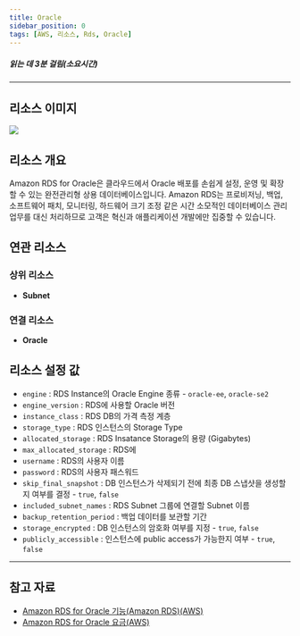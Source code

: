 ```yaml
---
title: Oracle
sidebar_position: 0
tags: [AWS, 리소스, Rds, Oracle]
---
```





##### 읽는 데 3분 걸림(소요시간)

---

## 리소스 이미지

<img src={icon} />

## 리소스 개요

Amazon RDS for Oracle은 클라우드에서 Oracle 배포를 손쉽게 설정, 운영 및 확장할 수 있는 완전관리형 상용 데이터베이스입니다. Amazon RDS는 프로비저닝, 백업, 소프트웨어 패치, 모니터링, 하드웨어 크기 조정 같은 시간 소모적인 데이터베이스 관리 업무를 대신 처리하므로 고객은 혁신과 애플리케이션 개발에만 집중할 수 있습니다.

## 연관 리소스

### 상위 리소스

-   **Subnet**

### 연결 리소스

-   **Oracle**

## 리소스 설정 값

-   `engine` : RDS Instance의 Oracle Engine 종류 - `oracle-ee`, `oracle-se2`
-   `engine_version` : RDS에 사용할 Oracle 버전
-   `instance_class` : RDS DB의 가격 측정 계층
-   `storage_type` : RDS 인스턴스의 Storage Type
-   `allocated_storage` : RDS Insatance Storage의 용량 (Gigabytes)
-   `max_allocated_storage` : RDS에
-   `username` : RDS의 사용자 이름
-   `password` : RDS의 사용자 패스워드
-   `skip_final_snapshot` : DB 인스턴스가 삭제되기 전에 최종 DB 스냅샷을 생성할지 여부를 결정 - `true`, `false`
-   `included_subnet_names` : RDS Subnet 그룹에 연결할 Subnet 이름
-   `backup_retention_period` : 백업 데이터를 보관할 기간
-   `storage_encrypted` : DB 인스턴스의 암호화 여부를 지정 - `true`, `false`
-   `publicly_accessible` : 인스턴스에 public access가 가능한지 여부 - `true`, `false`

---

## 참고 자료

-   [Amazon RDS for Oracle 기능(Amazon RDS)(AWS)](https://aws.amazon.com/ko/rds/oracle/features/?nc=sn&loc=2&dn=1)
-   [Amazon RDS for Oracle 요금(AWS)](https://aws.amazon.com/ko/rds/oracle/pricing/)
